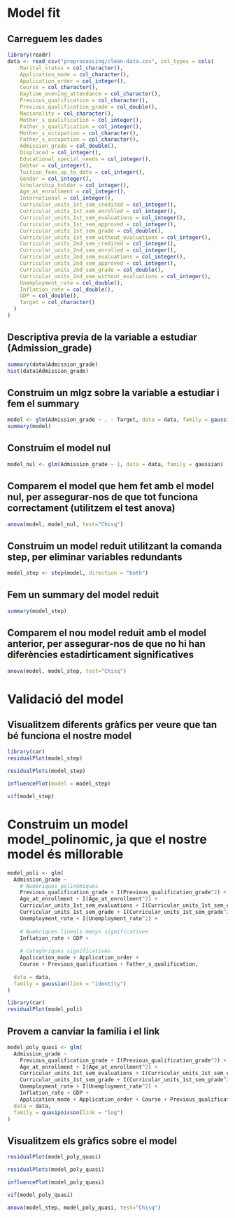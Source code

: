 # Model fit

## Carreguem les dades 
```r
library(readr)
data <- read_csv("preprocessing/clean-data.csv", col_types = cols(
    Marital_status = col_character(),
    Application_mode = col_character(),
    Application_order = col_integer(),
    Course = col_character(),
    Daytime_evening_attendance = col_character(),
    Previous_qualification = col_character(),
    Previous_qualification_grade = col_double(),
    Nacionality = col_character(),
    Mother_s_qualification = col_integer(),
    Father_s_qualification = col_integer(),
    Mother_s_occupation = col_character(),
    Father_s_occupation = col_character(),
    Admission_grade = col_double(),
    Displaced = col_integer(),
    Educational_special_needs = col_integer(),
    Debtor = col_integer(),
    Tuition_fees_up_to_date = col_integer(),
    Gender = col_integer(),
    Scholarship_holder = col_integer(),
    Age_at_enrollment = col_integer(),
    International = col_integer(),
    Curricular_units_1st_sem_credited = col_integer(),
    Curricular_units_1st_sem_enrolled = col_integer(),
    Curricular_units_1st_sem_evaluations = col_integer(),
    Curricular_units_1st_sem_approved = col_integer(),
    Curricular_units_1st_sem_grade = col_double(),
    Curricular_units_1st_sem_without_evaluations = col_integer(),
    Curricular_units_2nd_sem_credited = col_integer(),
    Curricular_units_2nd_sem_enrolled = col_integer(),
    Curricular_units_2nd_sem_evaluations = col_integer(),
    Curricular_units_2nd_sem_approved = col_integer(),
    Curricular_units_2nd_sem_grade = col_double(),
    Curricular_units_2nd_sem_without_evaluations = col_integer(),
    Unemployment_rate = col_double(),
    Inflation_rate = col_double(),
    GDP = col_double(),
    Target = col_character()
  )
)
```


## Descriptiva previa de la variable a estudiar (Admission_grade)
```r
summary(data$Admission_grade)
hist(data$Admission_grade)
```


## Construim un mlgz sobre la variable a estudiar i fem el summary
```r
model <- glm(Admission_grade ~ . - Target, data = data, family = gaussian())
summary(model)
```


## Construim el model nul
```r
model_nul <- glm(Admission_grade ~ 1, data = data, family = gaussian)
```


## Comparem el model que hem fet amb el model nul, per assegurar-nos de que tot funciona correctament (utilitzem el test anova)
```r
anova(model, model_nul, test="Chisq")
```



## Construim un model reduit utilitzant la comanda step, per eliminar variables redundants
```r
model_step <- step(model, direction = "both")
```


## Fem un summary del model reduit 
```r
summary(model_step)
```


## Comparem el nou model reduit amb el model anterior, per assegurar-nos de que no hi han diferències estadírticament significatives
```r
anova(model, model_step, test="Chisq")
```


# Validació del model


## Visualitzem diferents gràfics per veure que tan bé funciona el nostre model

```r
library(car)
residualPlot(model_step)
```

```r
residualPlots(model_step)
```

```r
influencePlot(model = model_step)
```

```r
vif(model_step)
```

# Construim un model model_polinomic, ja que el nostre model és millorable
```r
model_poli <- glm(
  Admission_grade ~ 
    # Numèriques polinòmiques
    Previous_qualification_grade + I(Previous_qualification_grade^2) +
    Age_at_enrollment + I(Age_at_enrollment^2) +
    Curricular_units_1st_sem_evaluations + I(Curricular_units_1st_sem_evaluations^2) +
    Curricular_units_1st_sem_grade + I(Curricular_units_1st_sem_grade^2) +
    Unemployment_rate + I(Unemployment_rate^2) +
    
    # Numèriques lineals menys significatives
    Inflation_rate + GDP +
    
    # Categòriques significatives
    Application_mode + Application_order + 
    Course + Previous_qualification + Father_s_qualification,
    
  data = data,
  family = gaussian(link = "identity")
)
```

```r
library(car)
residualPlot(model_poli)
```


## Provem a canviar la familia i el link
```r

model_poly_quasi <- glm(
  Admission_grade ~ 
    Previous_qualification_grade + I(Previous_qualification_grade^2) +
    Age_at_enrollment + I(Age_at_enrollment^2) +
    Curricular_units_1st_sem_evaluations + I(Curricular_units_1st_sem_evaluations^2) +
    Curricular_units_1st_sem_grade + I(Curricular_units_1st_sem_grade^2) +
    Unemployment_rate + I(Unemployment_rate^2) +
    Inflation_rate + GDP +
    Application_mode + Application_order + Course + Previous_qualification + Father_s_qualification,
  data = data,
  family = quasipoisson(link = "log")
)
```


## Visualitzem els gràfics sobre el model
```r
residualPlot(model_poly_quasi)
```

```r
residualPlots(model_poly_quasi)
```

```r
influencePlot(model_poly_quasi)
```

```r
vif(model_poly_quasi)
```

```r
anova(model_step, model_poly_quasi, test="Chisq")

```